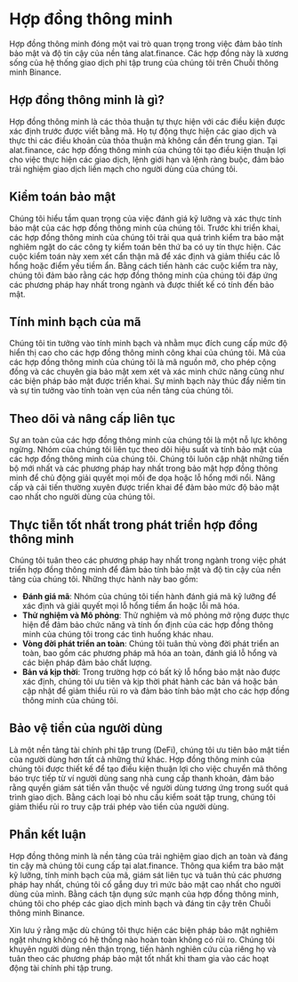 # Hợp đồng thông minh

Hợp đồng thông minh đóng một vai trò quan trọng trong việc đảm bảo tính bảo mật và độ tin cậy của nền tảng alat.finance. Các hợp đồng này là xương sống của hệ thống giao dịch phi tập trung của chúng tôi trên Chuỗi thông minh Binance.

## Hợp đồng thông minh là gì?

Hợp đồng thông minh là các thỏa thuận tự thực hiện với các điều kiện được xác định trước được viết bằng mã. Họ tự động thực hiện các giao dịch và thực thi các điều khoản của thỏa thuận mà không cần đến trung gian. Tại alat.finance, các hợp đồng thông minh của chúng tôi tạo điều kiện thuận lợi cho việc thực hiện các giao dịch, lệnh giới hạn và lệnh ràng buộc, đảm bảo trải nghiệm giao dịch liền mạch cho người dùng của chúng tôi.

## Kiểm toán bảo mật

Chúng tôi hiểu tầm quan trọng của việc đánh giá kỹ lưỡng và xác thực tính bảo mật của các hợp đồng thông minh của chúng tôi. Trước khi triển khai, các hợp đồng thông minh của chúng tôi trải qua quá trình kiểm tra bảo mật nghiêm ngặt do các công ty kiểm toán bên thứ ba có uy tín thực hiện. Các cuộc kiểm toán này xem xét cẩn thận mã để xác định và giảm thiểu các lỗ hổng hoặc điểm yếu tiềm ẩn. Bằng cách tiến hành các cuộc kiểm tra này, chúng tôi đảm bảo rằng các hợp đồng thông minh của chúng tôi đáp ứng các phương pháp hay nhất trong ngành và được thiết kế có tính đến bảo mật.

## Tính minh bạch của mã

Chúng tôi tin tưởng vào tính minh bạch và nhằm mục đích cung cấp mức độ hiển thị cao cho các hợp đồng thông minh công khai của chúng tôi. Mã của các hợp đồng thông minh của chúng tôi là mã nguồn mở, cho phép cộng đồng và các chuyên gia bảo mật xem xét và xác minh chức năng cũng như các biện pháp bảo mật được triển khai. Sự minh bạch này thúc đẩy niềm tin và sự tin tưởng vào tính toàn vẹn của nền tảng của chúng tôi.

## Theo dõi và nâng cấp liên tục

Sự an toàn của các hợp đồng thông minh của chúng tôi là một nỗ lực không ngừng. Nhóm của chúng tôi liên tục theo dõi hiệu suất và tính bảo mật của các hợp đồng thông minh của chúng tôi. Chúng tôi luôn cập nhật những tiến bộ mới nhất và các phương pháp hay nhất trong bảo mật hợp đồng thông minh để chủ động giải quyết mọi mối đe dọa hoặc lỗ hổng mới nổi. Nâng cấp và cải tiến thường xuyên được triển khai để đảm bảo mức độ bảo mật cao nhất cho người dùng của chúng tôi.

## Thực tiễn tốt nhất trong phát triển hợp đồng thông minh

Chúng tôi tuân theo các phương pháp hay nhất trong ngành trong việc phát triển hợp đồng thông minh để đảm bảo tính bảo mật và độ tin cậy của nền tảng của chúng tôi. Những thực hành này bao gồm:

- **Đánh giá mã**: Nhóm của chúng tôi tiến hành đánh giá mã kỹ lưỡng để xác định và giải quyết mọi lỗ hổng tiềm ẩn hoặc lỗi mã hóa.
- **Thử nghiệm và Mô phỏng**: Thử nghiệm và mô phỏng mở rộng được thực hiện để đảm bảo chức năng và tính ổn định của các hợp đồng thông minh của chúng tôi trong các tình huống khác nhau.
- **Vòng đời phát triển an toàn**: Chúng tôi tuân thủ vòng đời phát triển an toàn, bao gồm các phương pháp mã hóa an toàn, đánh giá lỗ hổng và các biện pháp đảm bảo chất lượng.
- **Bản vá kịp thời**: Trong trường hợp có bất kỳ lỗ hổng bảo mật nào được xác định, chúng tôi ưu tiên và kịp thời phát hành các bản vá hoặc bản cập nhật để giảm thiểu rủi ro và đảm bảo tính bảo mật cho các hợp đồng thông minh của chúng tôi.

## Bảo vệ tiền của người dùng

Là một nền tảng tài chính phi tập trung (DeFi), chúng tôi ưu tiên bảo mật tiền của người dùng hơn tất cả những thứ khác. Hợp đồng thông minh của chúng tôi được thiết kế để tạo điều kiện thuận lợi cho việc chuyển mã thông báo trực tiếp từ ví người dùng sang nhà cung cấp thanh khoản, đảm bảo rằng quyền giám sát tiền vẫn thuộc về người dùng tương ứng trong suốt quá trình giao dịch. Bằng cách loại bỏ nhu cầu kiểm soát tập trung, chúng tôi giảm thiểu rủi ro truy cập trái phép vào tiền của người dùng.

## Phần kết luận

Hợp đồng thông minh là nền tảng của trải nghiệm giao dịch an toàn và đáng tin cậy mà chúng tôi cung cấp tại alat.finance. Thông qua kiểm tra bảo mật kỹ lưỡng, tính minh bạch của mã, giám sát liên tục và tuân thủ các phương pháp hay nhất, chúng tôi cố gắng duy trì mức bảo mật cao nhất cho người dùng của mình. Bằng cách tận dụng sức mạnh của hợp đồng thông minh, chúng tôi cho phép các giao dịch minh bạch và đáng tin cậy trên Chuỗi thông minh Binance.

Xin lưu ý rằng mặc dù chúng tôi thực hiện các biện pháp bảo mật nghiêm ngặt nhưng không có hệ thống nào hoàn toàn không có rủi ro. Chúng tôi khuyên người dùng nên thận trọng, tiến hành nghiên cứu của riêng họ và tuân theo các phương pháp bảo mật tốt nhất khi tham gia vào các hoạt động tài chính phi tập trung.